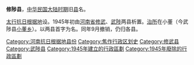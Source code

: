 '''修陟县'''，[[中华民国大陆时期|中华民国大陆时期]]旧[[县|县]]名。

[[太行抗日根据地|太行抗日根据地]]设。1945年初由[[河南省|河南省]][[修武县|修武]]、[[武陟县|武陟]]两县析置。[[治所|治所]]在小董（今武陟县[[小董乡|小董乡]]）。以两县首字为名。同年9月撤销，仍归各县。

{{中华民国大陆时期行政区划小作品}}
{{DEFAULTSORT:X}}
[[Category:河南抗日根据地县份|Category:河南抗日根据地县份]]
[[Category:焦作行政区划史|Category:焦作行政区划史]]
[[Category:修武县|Category:修武县]]
[[Category:武陟县|Category:武陟县]]
[[Category:1945年建立的行政區劃|Category:1945年建立的行政區劃]]
[[Category:1945年廢除的行政區劃|Category:1945年廢除的行政區劃]]